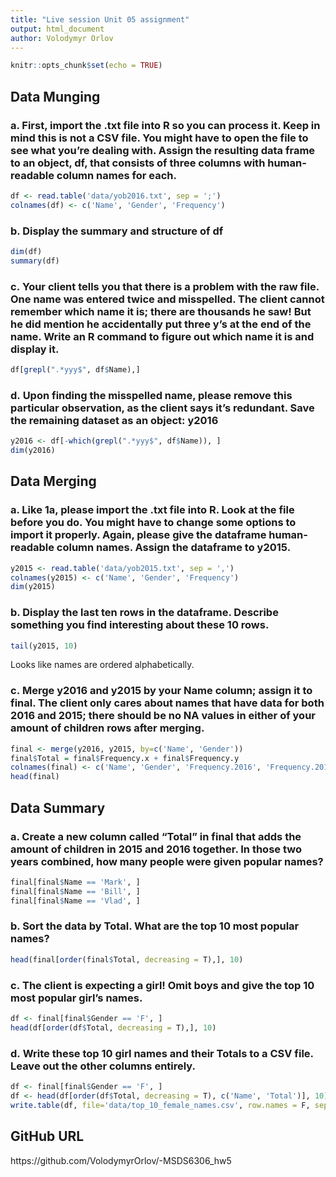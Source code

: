```yaml
---
title: "Live session Unit 05 assignment"
output: html_document
author: Volodymyr Orlov
---
```


```r
knitr::opts_chunk$set(echo = TRUE)
```

## Data Munging

### a. First, import the .txt file into R so you can process it. Keep in mind this is not a CSV file. You might have to open the file to see what you’re dealing with. Assign the resulting data frame to an object, df, that consists of three columns with human- readable column names for each.

```r
df <- read.table('data/yob2016.txt', sep = ';')
colnames(df) <- c('Name', 'Gender', 'Frequency')
```

### b. Display the summary and structure of df

```r
dim(df)
summary(df)
```

### c. Your client tells you that there is a problem with the raw file. One name was entered twice and misspelled. The client cannot remember which name it is; there are thousands he saw! But he did mention he accidentally put three y’s at the end of the name. Write an R command to figure out which name it is and display it.

```r
df[grepl(".*yyy$", df$Name),]
```

### d. Upon finding the misspelled name, please remove this particular observation, as the client says it’s redundant. Save the remaining dataset as an object: y2016

```r
y2016 <- df[-which(grepl(".*yyy$", df$Name)), ]
dim(y2016)
```

## Data Merging

### a. Like 1a, please import the .txt file into R. Look at the file before you do. You might have to change some options to import it properly. Again, please give the dataframe human-readable column names. Assign the dataframe to y2015.

```r
y2015 <- read.table('data/yob2015.txt', sep = ',')
colnames(y2015) <- c('Name', 'Gender', 'Frequency')
dim(y2015)
```

### b. Display the last ten rows in the dataframe. Describe something you find interesting about these 10 rows.

```r
tail(y2015, 10)
```

Looks like names are ordered alphabetically.

### c. Merge y2016 and y2015 by your Name column; assign it to final. The client only cares about names that have data for both 2016 and 2015; there should be no NA values in either of your amount of children rows after merging.

```r
final <- merge(y2016, y2015, by=c('Name', 'Gender'))
final$Total = final$Frequency.x + final$Frequency.y
colnames(final) <- c('Name', 'Gender', 'Frequency.2016', 'Frequency.2015', 'Total')
head(final)
```

## Data Summary

### a. Create a new column called “Total” in final that adds the amount of children in 2015 and 2016 together. In those two years combined, how many people were given popular names?

```r
final[final$Name == 'Mark', ]
final[final$Name == 'Bill', ]
final[final$Name == 'Vlad', ]
```

### b. Sort the data by Total. What are the top 10 most popular names?

```r
head(final[order(final$Total, decreasing = T),], 10)
```

### c. The client is expecting a girl! Omit boys and give the top 10 most popular girl’s names.

```r
df <- final[final$Gender == 'F', ]
head(df[order(df$Total, decreasing = T),], 10)
```

### d. Write these top 10 girl names and their Totals to a CSV file. Leave out the other columns entirely.

```r
df <- final[final$Gender == 'F', ]
df <- head(df[order(df$Total, decreasing = T), c('Name', 'Total')], 10)
write.table(df, file='data/top_10_female_names.csv', row.names = F, sep=',')
```

## GitHub URL

https://github.com/VolodymyrOrlov/-MSDS6306_hw5
